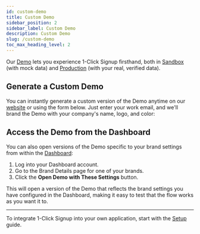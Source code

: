 ```yaml
---
id: custom-demo
title: Custom Demo
sidebar_position: 2
sidebar_label: Custom Demo
description: Custom Demo
slug: /custom-demo
toc_max_heading_level: 2
---
```




Our [Demo](https://1-click.demo.verified.inc) lets you experience 1-Click Signup firsthand, both in [Sandbox](./api-reference/environments#sandbox) (with mock data) and [Production](./api-reference/environments#production) (with your real, verified data).


## Generate a Custom Demo

You can instantly generate a custom version of the Demo anytime on our [website](https://www.verified.inc/) or using the form below. Just enter your work email, and we'll brand the Demo with your company's name, logo, and color:

<DemoEmailForm />

<WorkEmailAdmonition />

## Access the Demo from the Dashboard

You can also open versions of the Demo specific to your brand settings from within the [Dashboard](https://dashboard.verified.inc):
1. Log into your Dashboard account.
2. Go to the Brand Details page for one of your brands.
3. Click the **Open Demo with These Settings** button. 

This will open a version of the Demo that reflects the brand settings you have configured in the Dashboard, making it easy to test that the flow works as you want it to.

---

To integrate 1-Click Signup into your own application, start with the [Setup](./guides/setup) guide.
